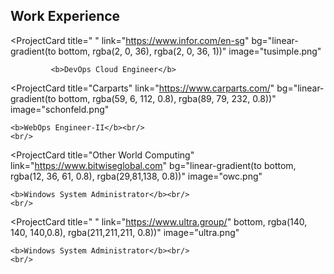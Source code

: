 ## Work Experience

<ProjectCard
  title=" "
  link="https://www.infor.com/en-sg"
  bg="linear-gradient(to bottom, rgba(2, 0, 36), rgba(2, 0, 36, 1))"
  image="tusimple.png"
>
             <b>DevOps Cloud Engineer</b>
</ProjectCard>

<ProjectCard
  title="Carparts"
  link="https://www.carparts.com/"
  bg="linear-gradient(to bottom, rgba(59, 6, 112, 0.8), rgba(89, 79, 232, 0.8))"
  image="schonfeld.png"
>
    <b>WebOps Engineer-II</b><br/>
    <br/>
</ProjectCard>

<ProjectCard
  title="Other World Computing"
  link="https://www.bitwiseglobal.com"
  bg="linear-gradient(to bottom, rgba(12, 36, 61, 0.8), rgba(29,81,138, 0.8))"
  image="owc.png"
>
    <b>Windows System Administrator</b><br/>
    <br/>
</ProjectCard>

<ProjectCard
  title=" "
  link="https://www.ultra.group/"
  bottom, rgba(140, 140, 140,0.8), rgba(211,211,211, 0.8))"
  image="ultra.png"
>
    <b>Windows System Administrator</b><br/>
    <br/>
</ProjectCard>
